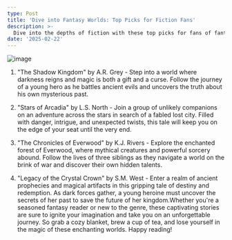 ```yaml
---
type: Post
title: 'Dive into Fantasy Worlds: Top Picks for Fiction Fans'
description: >-
  Dive into the depths of fiction with these top picks for fans of fantasy novels. From epic quests to magical realms, these books will transport you to places beyond your wildest imagination.
date: '2025-02-22'
---
```

![image](/images/07.webp)

1.  "The Shadow Kingdom" by A.R. Grey - Step into a world where darkness reigns and magic is both a gift and a curse. Follow the journey of a young hero as he battles ancient evils and uncovers the truth about his own mysterious past.
    
2.  "Stars of Arcadia" by L.S. North - Join a group of unlikely companions on an adventure across the stars in search of a fabled lost city. Filled with danger, intrigue, and unexpected twists, this tale will keep you on the edge of your seat until the very end.
    
3.  "The Chronicles of Everwood" by K.J. Rivers - Explore the enchanted forest of Everwood, where mythical creatures and powerful sorcery abound. Follow the lives of three siblings as they navigate a world on the brink of war and discover their own hidden talents.
    
4.  "Legacy of the Crystal Crown" by S.M. West - Enter a realm of ancient prophecies and magical artifacts in this gripping tale of destiny and redemption. As dark forces gather, a young heroine must uncover the secrets of her past to save the future of her kingdom.Whether you're a seasoned fantasy reader or new to the genre, these captivating stories are sure to ignite your imagination and take you on an unforgettable journey. So grab a cozy blanket, brew a cup of tea, and lose yourself in the magic of these enchanting worlds. Happy reading!
